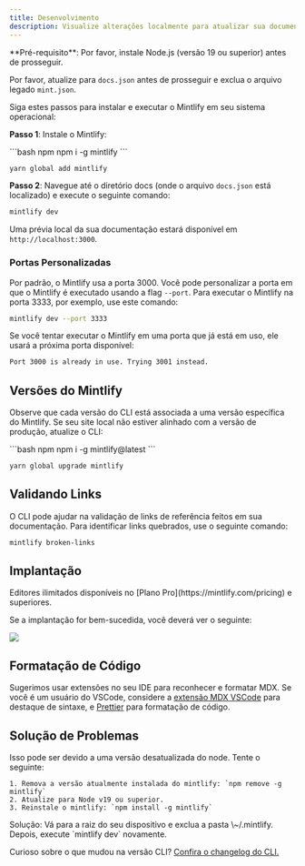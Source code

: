 ```yaml
---
title: Desenvolvimento
description: Visualize alterações localmente para atualizar sua documentação
---
```


<Info>
  **Pré-requisito**: Por favor, instale Node.js (versão 19 ou superior) antes de prosseguir. <br />

  Por favor, atualize para `docs.json` antes de prosseguir e exclua o arquivo legado `mint.json`.
</Info>

Siga estes passos para instalar e executar o Mintlify em seu sistema operacional:

**Passo 1**: Instale o Mintlify:

<CodeGroup>
  ```bash npm
  npm i -g mintlify
  ```

  ```bash yarn
  yarn global add mintlify
  ```
</CodeGroup>

**Passo 2**: Navegue até o diretório docs (onde o arquivo `docs.json` está localizado) e execute o seguinte comando:

```bash
mintlify dev
```

Uma prévia local da sua documentação estará disponível em `http://localhost:3000`.

### Portas Personalizadas

Por padrão, o Mintlify usa a porta 3000. Você pode personalizar a porta em que o Mintlify é executado usando a flag `--port`. Para executar o Mintlify na porta 3333, por exemplo, use este comando:

```bash
mintlify dev --port 3333
```

Se você tentar executar o Mintlify em uma porta que já está em uso, ele usará a próxima porta disponível:

```md
Port 3000 is already in use. Trying 3001 instead.
```

## Versões do Mintlify

Observe que cada versão do CLI está associada a uma versão específica do Mintlify. Se seu site local não estiver alinhado com a versão de produção, atualize o CLI:

<CodeGroup>
  ```bash npm
  npm i -g mintlify@latest
  ```

  ```bash yarn
  yarn global upgrade mintlify
  ```
</CodeGroup>

## Validando Links

O CLI pode ajudar na validação de links de referência feitos em sua documentação. Para identificar links quebrados, use o seguinte comando:

```bash
mintlify broken-links
```

## Implantação

<Tip>
  Editores ilimitados disponíveis no [Plano Pro](https://mintlify.com/pricing) e superiores.
</Tip>

Se a implantação for bem-sucedida, você deverá ver o seguinte:

<Frame>
  <img src="/images/checks-passed.png" style={{ borderRadius: '0.5rem' }} />
</Frame>

## Formatação de Código

Sugerimos usar extensões no seu IDE para reconhecer e formatar MDX. Se você é um usuário do VSCode, considere a [extensão MDX VSCode](https://marketplace.visualstudio.com/items?itemName=unifiedjs.vscode-mdx) para destaque de sintaxe, e [Prettier](https://marketplace.visualstudio.com/items?itemName=esbenp.prettier-vscode) para formatação de código.

## Solução de Problemas

<AccordionGroup>
  <Accordion title="Error: Could not load the &#x22;sharp&#x22; module using the darwin-arm64 runtime">
    Isso pode ser devido a uma versão desatualizada do node. Tente o seguinte:

    1. Remova a versão atualmente instalada do mintlify: `npm remove -g mintlify`
    2. Atualize para Node v19 ou superior.
    3. Reinstale o mintlify: `npm install -g mintlify`
  </Accordion>

  <Accordion title="Issue: Encountering an unknown error">
    Solução: Vá para a raiz do seu dispositivo e exclua a pasta \~/.mintlify. Depois, execute `mintlify dev` novamente.
  </Accordion>
</AccordionGroup>

Curioso sobre o que mudou na versão CLI? [Confira o changelog do CLI.](https://www.npmjs.com/package/mintlify?activeTab=versions)
